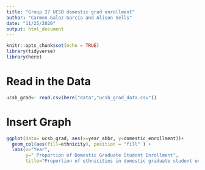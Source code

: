 ```yaml
---
title: "Group 27 UCSB domestic grad enrollment"
author: "Carmen Galaz-García and Alison Sells"
date: "11/25/2020"
output: html_document
---
```


```r
knitr::opts_chunk$set(echo = TRUE)
library(tidyverse)
library(here)

```

# Read in the Data

```r
ucsb_grad<- read.csv(here("data","ucsb_grad_data.csv"))
```

# Insert Graph
```r
ggplot(data= ucsb_grad, aes(x=year_abbr, y=domestic_enrollment))+
  geom_col(aes(fill=ethnicity), position = "fill" ) +
  labs(x="Year", 
       y=" Proportion of Domestic Graduate Student Enrollment",
       title="Proportion of ethnicities in domestic graduate student enrollment per year")


```

